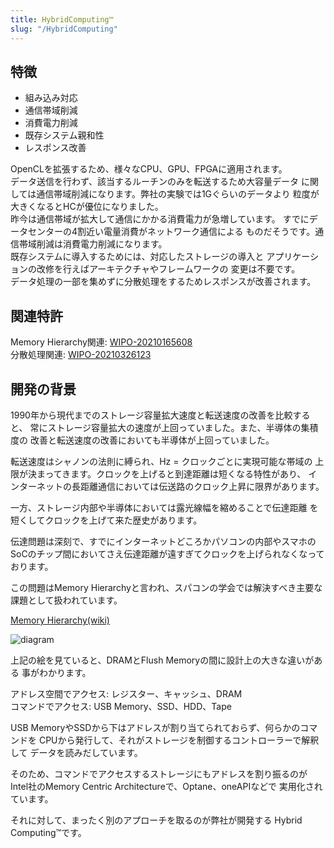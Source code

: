 ```yaml
---
title: HybridComputing™
slug: "/HybridComputing"
---
```

## 特徴
- 組み込み対応
- 通信帯域削減
- 消費電力削減
- 既存システム親和性
- レスポンス改善

OpenCLを拡張するため、様々なCPU、GPU、FPGAに適用されます。  
データ送信を行わず、該当するルーチンのみを転送するため大容量データ
に関しては通信帯域削減になります。弊社の実験では1Gぐらいのデータより
粒度が大きくなるとHCが優位になりました。  
昨今は通信帯域が拡大して通信にかかる消費電力が急増しています。
すでにデータセンターの4割近い電量消費がネットワーク通信による
ものだそうです。通信帯域削減は消費電力削減になります。  
既存システムに導入するためには、対応したストレージの導入と
アプリケーションの改修を行えばアーキテクチャやフレームワークの
変更は不要です。  
データ処理の一部を集めずに分散処理をするためレスポンスが改善されます。

## 関連特許
Memory Hierarchy関連: [WIPO-20210165608](https://patentscope2.wipo.int/search/ja/detail.jsf?docId=US325711151&_cid=JP2-LNBLS1-57397-1)  
分散処理関連: [WIPO-20210326123](https://patentscope2.wipo.int/search/ja/detail.jsf?docId=US339383497&_cid=JP2-LNBLS1-57397-1)  


## 開発の背景
1990年から現代までのストレージ容量拡大速度と転送速度の改善を比較すると、
常にストレージ容量拡大の速度が上回っていました。また、半導体の集積度の
改善と転送速度の改善においても半導体が上回っていました。

転送速度はシャノンの法則に縛られ、Hz = クロックごとに実現可能な帯域の
上限が決まってきます。クロックを上げると到達距離は短くなる特性があり、
インターネットの長距離通信においては伝送路のクロック上昇に限界があります。

一方、ストレージ内部や半導体においては露光線幅を縮めることで伝達距離
を短くしてクロックを上げて来た歴史があります。

伝達問題は深刻で、すでにインターネットどころかパソコンの内部やスマホの
SoCのチップ間においてさえ伝達距離が遠すぎてクロックを上げられなくなって
おります。

この問題はMemory Hierarchyと言われ、スパコンの学会では解決すべき主要な
課題として扱われています。

[Memory Hierarchy(wiki)](https://en.wikipedia.org/wiki/Memory_hierarchy)

![diagram](https://upload.wikimedia.org/wikipedia/commons/0/0c/ComputerMemoryHierarchy.svg)

上記の絵を見ていると、DRAMとFlush Memoryの間に設計上の大きな違いがある
事がわかります。

アドレス空間でアクセス: レジスター、キャッシュ、DRAM  
コマンドでアクセス: USB Memory、SSD、HDD、Tape

USB MemoryやSSDから下はアドレスが割り当てられておらず、何らかのコマンドを
CPUから発行して、それがストレージを制御するコントローラーで解釈して
データを読みだしています。

そのため、コマンドでアクセスするストレージにもアドレスを割り振るのが
Intel社のMemory Centric Architectureで、Optane、oneAPIなどで
実用化されています。

それに対して、まったく別のアプローチを取るのが弊社が開発する
Hybrid Computing™です。